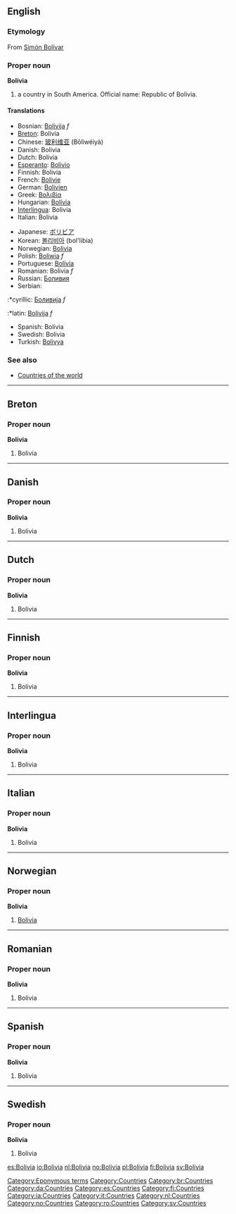 ==English==
===Etymology===
From [[w:Simón Bolívar|Simón Bolívar]]
===Proper noun===
'''Bolivia'''

# a country in South America. Official name: Republic of Bolivia.

====Translations====
{{top}}
*Bosnian: [[Bolivija]] ''f''
*[[Breton]]: Bolivia
*Chinese: [[玻利维亚]] (Bōlìwéiyà)
*Danish: Bolivia
*Dutch: Bolivia
*[[Esperanto]]: [[Bolivio]]
*Finnish: Bolivia
*French: [[Bolivie]]
*German: [[Bolivien]]
*Greek: [[Βολιβία]]
*Hungarian: [[Bolívia]]
*[[Interlingua]]: Bolivia
*Italian: Bolivia
{{mid}}
*Japanese: [[ボリビア]]
*Korean: [[볼리비아]] (bol'libia)
*Norwegian: [[#Norwegian|Bolivia]]
*Polish: [[Boliwia]] ''f''
*Portuguese: [[Bolívia]]
*Romanian: Bolivia ''f''
*Russian: [[Боливия]]
*Serbian:
:*cyrillic: [[Боливија]] ''f''
:*latin: [[Bolivija]] ''f''
*Spanish: Bolivia
*Swedish: Bolivia
*Turkish: [[Bolivya]]
{{bottom}}

===See also===
*[[Countries of the world]]

[[Category:Eponymous terms]]
[[Category:Countries]]
----
==Breton==
===Proper noun===
'''Bolivia'''
#Bolivia
----
==Danish==
===Proper noun===
'''Bolivia'''
#Bolivia
----
==Dutch==
===Proper noun===
'''Bolivia'''
#Bolivia
----
==Finnish==
===Proper noun===
'''Bolivia'''
#Bolivia
----
==Interlingua==
===Proper noun===
'''Bolivia'''
#Bolivia
----
==Italian==
===Proper noun===
'''Bolivia'''
#Bolivia
----
==Norwegian==
===Proper noun===
'''Bolivia'''
#[[#English|Bolivia]]
----
==Romanian==
===Proper noun===
'''Bolivia'''
#Bolivia
----
==Spanish==
===Proper noun===
'''Bolivia'''
#Bolivia
----
==Swedish==
===Proper noun===
'''Bolivia'''
#Bolivia

[[Category:br:Countries]]
[[Category:da:Countries]]
[[Category:es:Countries]]
[[Category:fi:Countries]]
[[Category:ia:Countries]]
[[Category:it:Countries]]
[[Category:nl:Countries]]
[[Category:no:Countries]]
[[Category:ro:Countries]]
[[Category:sv:Countries]]

[[es:Bolivia]]
[[io:Bolivia]]
[[nl:Bolivia]]
[[no:Bolivia]]
[[pl:Bolivia]]
[[fi:Bolivia]]
[[sv:Bolivia]]